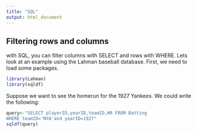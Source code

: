 ```yaml
---
title: "SQL"
output: html_document
---
```


## Filtering rows and columns 

with SQL, you can filter columns with SELECT and rows with WHERE.  Lets look at an example using the Lahman baseball database.  First, we need to load some packages.

```r
library(Lahman)
library(sqldf)
```

Suppose we want to see the homerun for the 1927 Yankees.  We could write the following: 

```r
query<-"SELECT playerID,yearID,teamID,HR FROM Batting
WHERE teamID='NYA'and yearID=1927"
sqldf(query)
```

